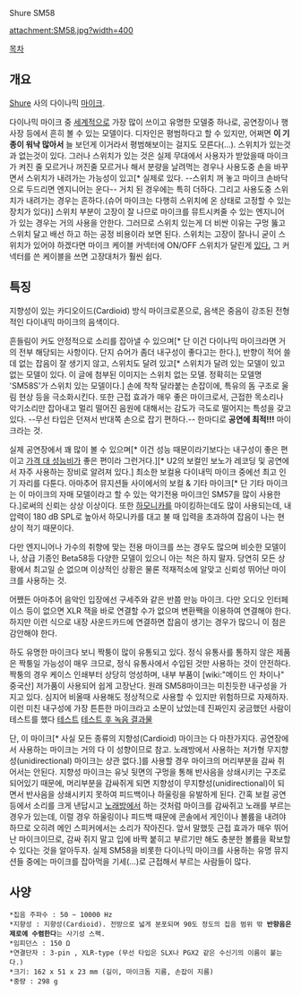 Shure SM58

attachment:SM58.jpg?width=400

[[목차]]
== 개요 ==
[[Shure]] 사의 다이나믹 [[마이크]].

다이나믹 마이크 중 [[세계]]적으로 가장 많이 쓰이고 유명한 모델중 하나로, 공연장이나 행사장 등에서 흔히 볼 수 있는 모델이다. 디자인은 평범하다고 할 수 있지만, 어쩌면 '''이 기종이 워낙 많아서''' 늘 보던게 이거라서 평범해보이는 걸지도 모른다(...). 스위치가 있는것과 없는것이 있다. 그러나 스위치가 있는 것은 실제 무대에서 사용자가 받았을때 마이크가 켜진 줄 모르거나 꺼진줄 모르거나 해서 분량을 날려먹는 경우나 사용도중 손을 바꾸면서 스위치가 내려가는 가능성이 있고[* 실제로 있다. --스위치 꺼 놓고 마이크 손바닥으로 두드리면 엔지니어는 운다-- 거치 된 경우에는 특히 더하다. 그리고 사용도중 스위치가 내려가는 경우는 흔하다.(슈어 마이크는 다행히 스위치에 온 상태로 고정할 수 있는 장치가 있다)] 스위치 부분이 고장이 잘 나므로 마이크를 뮤트시켜줄 수 있는 엔지니어가 있는 경우는 거의 사용을 안한다. 그러므로 스위치 있는게 더 비싼 이유는 구멍 뚫고 스위치 달고 배선 하고 하는 공정 비용이라 보면 된다. 스위치는 고장이 잘나니 굳이 스위치가 있어야 하겠다면 마이크 케이블 커넥터에 ON/OFF 스위치가 달린게 [http://www.neutrik.com/website/uploads/images/09/660x/nc3fxs.jpg?v=1 있다.] 그 커넥터를 쓴 케이블을 쓰면 고장대처가 훨씬 쉽다.

== 특징 ==
지향성이 있는 카디오이드(Cardioid) 방식 마이크로폰으로, 음색은 중음이 강조된 전형적인 다이내믹 마이크의 음색이다.  

흔들림이 커도 안정적으로 소리를 잡아낼 수 있으며[* 단 이건 다이나믹 마이크라면 거의 전부 해당되는 사항이다. 단지 슈어가 좀더 내구성이 좋다고는 한다.], 반향이 적어 쓸데 없는 잡음이 잘 생기지 않고, 스위치도 달려 있고[* 스위치가 달려 있는 모델이 있고 없는 모델이 있다. 이 글에 첨부된 이미지는 스위치 없는 모델. 정확히는 모델명 'SM58S'가 스위치 있는 모델이다.] 손에 착착 달라붙는 손잡이에, 특유의 돔 구조로 울림 현상 등을 극소화시킨다. 또한 근접 효과가 매우 좋은 마이크로서, 근접한 목소리나 악기소리만 잡아내고 멀리 떨어진 음원에 대해서는 감도가 극도로 떨어지는 특성을 갖고 있다. --무선 타입은 던져서 반대쪽 손으로 잡기 편하다.-- 한마디로 '''공연에 최적!!!''' 마이크라는 것.

실제 공연장에서 꽤 많이 볼 수 있으며[* 이건 성능 때문이라기보다는 내구성이 좋은 편이고 [[가격 대 성능비]]가 좋은 편이라 그런거다.][* U2의 보컬인 보노가 레코딩 및 공연에서 자주 사용하는 장비로 알려져 있다.] 최소한 보컬용 다이내믹 마이크 중에선 최고 인기 자리를 다툰다. 아마추어 뮤지션들 사이에서의 보컬 & 기타 마이크[* 단 기타 마이크는 이 마이크의 자매 모델이라고 할 수 있는 악기전용 마이크인 SM57을 많이 사용한다.]로써의 신뢰는 상상 이상이다. 또한 [[하모니카]]를 마이킹하는데도 많이 사용되는데, 내압력이 180 dB SPL로 높아서 하모니카를 대고 불 때 입력을 초과하여 잡음이 나는 현상이 적기 때문이다.

다만 엔지니어나 가수의 취향에 맞는 전용 마이크를 쓰는 경우도 많으며 비슷한 모델이나, 상급 기종인 Beta58등 다양한 모델이 있으니 아는 척은 하지 말자. 당연히 모든 상황에서 최고일 순 없으며 이상적인 상황은 물론 적재적소에 알맞고 신뢰성 뛰어난 마이크를 사용하는 것. 

어쨌든 아마추어 음악인 입장에선 구세주와 같은 반쯤 만능 마이크. 다만 오디오 인터페이스 등이 없으면 XLR 잭을 바로 연결할 수가 없으며 변환짹을 이용하여 연결해야 한다. 하지만 이런 식으로 내장 사운드카드에 연결하면 잡음이 생기는 경우가 많으니 이 점은 감안해야 한다.

하도 유명한 마이크다 보니 짝퉁이 많이 유통되고 있다. 정식 유통사를 통하지 않은 제품은 짝퉁일 가능성이 매우 크므로, 정식 유통사에서 수입된 것만 사용하는 것이 안전하다. 짝퉁의 경우 케이스 인쇄부터 상당히 엉성하며, 내부 부품이 [wiki:"메이드 인 차이나" 중국산] 저가품이 사용되어 쉽게 고장난다.
원래 SM58마이크는 미친듯한 내구성을 가지고 있다. 심지어 비올때 사용해도 정상적으로 사용할 수 있지만 위험하므로 자제하자. 이런 미친 내구성에 가장 튼튼한 마이크라고 소문이 났었는데 진짜인지 궁금했던 사람이 테스트를 했다 [http://youtu.be/33QPLbQi9FI 테스트] [http://stutjanster.idg.se/laddaner/showFile.asp?FilegroupID=518&EditionID=75 테스트 후 녹음 결과물]

단, 이 마이크[* 사실 모든 종류의 지향성(Cardioid) 마이크는 다 마찬가지다. 공연장에서 사용하는 마이크는 거의 다 이 성향이므로 참고. 노래방에서 사용하는 저가형 무지향성(unidirectional) 마이크는 상관 없다.]를 사용할 경우 마이크의 머리부분을 감싸 쥐어서는 안된다. 지향성 마이크는 유닛 뒷면의 구멍을 통해 반사음을 상쇄시키는 구조로 되어있기 때문에, 머리부분을 감싸쥐게 되면 지향성이 무지향성(unidirectional)이 되면서 반사음을 상쇄시키지 못하여 피드백이나 하울링을 유발하게 된다. 간혹 보컬 공연 등에서 소리를 크게 낸답시고 [[노래방]]에서 하는 것처럼 마이크를 감싸쥐고 노래를 부르는 경우가 있는데, 이럴 경우 하울링이나 피드백 때문에 콘솔에서 게인이나 볼륨을 내려야 하므로 오히려 메인 스피커에서는 소리가 작아진다. 앞서 말했듯 근접 효과가 매우 뛰어난 마이크이므로, 감싸 쥐지 말고 입에 바짝 붙히고 부르기만 해도 충분한 볼륨을 확보할 수 있다는 것을 알아두자. 실제 SM58을 비롯한 다이나믹 마이크를 사용하는 유명 뮤지션들 중에는 마이크를 잡아먹을 기세(...)로 근접해서 부르는 사람들이 많다.

== 사양 ==
 *집음 주파수 : 50 ~ 10000 Hz
 *지향성 : 지향성(Cardioid). 전방으로 넓게 분포되며 90도 정도의 집음 범위 밖 '''반향음은 제로에 수렴한다'''는 사기성 스펙. 
 *임피던스 : 150 Ω
 *연결단자 : 3-pin , XLR-type (무선 타입은 SLX나 PGX2 같은 수신기의 이름이 붙는다.)
 *크기: 162 x 51 x 23 mm (길이, 마이크돔 지름, 손잡이 지름)
 *중량 : 298 g
